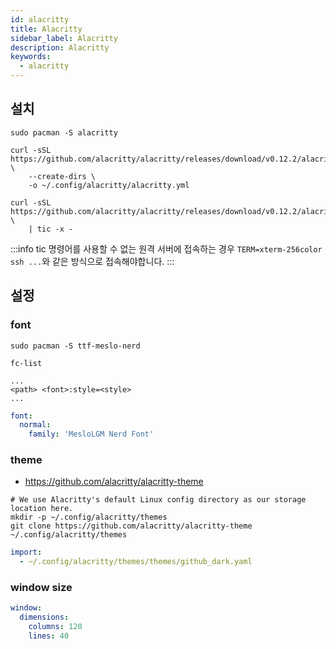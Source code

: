```yaml
---
id: alacritty
title: Alacritty
sidebar_label: Alacritty
description: Alacritty
keywords:
  - alacritty
---
```


## 설치

```shell
sudo pacman -S alacritty
```

```shell
curl -sSL https://github.com/alacritty/alacritty/releases/download/v0.12.2/alacritty.yml \
    --create-dirs \
    -o ~/.config/alacritty/alacritty.yml
```

```shell
curl -sSL https://github.com/alacritty/alacritty/releases/download/v0.12.2/alacritty.info \
    | tic -x -
```

:::info
tic 명령어를 사용할 수 없는 원격 서버에 접속하는 경우 `TERM=xterm-256color ssh ...`와 같은 방식으로 접속해야합니다.
:::

## 설정

### font

```shell
sudo pacman -S ttf-meslo-nerd
```

```shell
fc-list

...
<path> <font>:style=<style>
...
```

```yaml title="~/.config/alacritty/alacritty.yml"
font:
  normal:
    family: 'MesloLGM Nerd Font'
```

### theme

- https://github.com/alacritty/alacritty-theme

```shell
# We use Alacritty's default Linux config directory as our storage location here.
mkdir -p ~/.config/alacritty/themes
git clone https://github.com/alacritty/alacritty-theme ~/.config/alacritty/themes
```

```yaml title="~/.config/alacritty/alacritty.yml"
import:
  - ~/.config/alacritty/themes/themes/github_dark.yaml
```

### window size

```yaml title="~/.config/alacritty/alacritty.yml"
window:
  dimensions:
    columns: 120
    lines: 40
```
